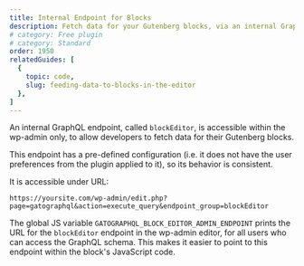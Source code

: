 ```yaml
---
title: Internal Endpoint for Blocks
description: Fetch data for your Gutenberg blocks, via an internal GraphQL endpoint accessible within the wp-admin only.
# category: Free plugin
# category: Standard
order: 1950
relatedGuides: [
  {
    topic: code,
    slug: feeding-data-to-blocks-in-the-editor
  },
]
---
```


An internal GraphQL endpoint, called `blockEditor`, is accessible within the wp-admin only, to allow developers to fetch data for their Gutenberg blocks.

This endpoint has a pre-defined configuration (i.e. it does not have the user preferences from the plugin applied to it), so its behavior is consistent.

It is accessible under URL:

```apacheconf
https://yoursite.com/wp-admin/edit.php?page=gatographql&action=execute_query&endpoint_group=blockEditor
```

The global JS variable `GATOGRAPHQL_BLOCK_EDITOR_ADMIN_ENDPOINT` prints the URL for the `blockEditor` endpoint in the wp-admin editor, for all users who can access the GraphQL schema. This makes it easier to point to this endpoint within the block's JavaScript code.
